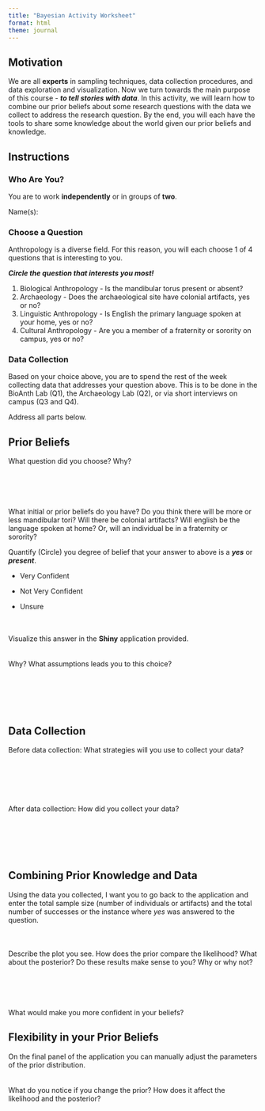```yaml
---
title: "Bayesian Activity Worksheet"
format: html
theme: journal
---
```


## Motivation

We are all **experts** in sampling techniques, data collection procedures, and data exploration and visualization. Now we turn towards the main purpose of this course - ***to tell stories with data***. In this activity, we will learn how to combine our prior beliefs about some research questions with the data we collect to address the research question. By the end, you will each have the tools to share some knowledge about the world given our prior beliefs and knowledge.

## Instructions

### Who Are You?

You are to work **independently** or in groups of **two**.

Name(s):

### Choose a Question

Anthropology is a diverse field. For this reason, you will each choose 1 of 4 questions that is interesting to you.

***Circle the question that interests you most!***

1.  Biological Anthropology - Is the mandibular torus present or absent?
2.  Archaeology - Does the archaeological site have colonial artifacts, yes or no?
3.  Linguistic Anthropology - Is English the primary language spoken at your home, yes or no?
4.  Cultural Anthropology - Are you a member of a fraternity or sorority on campus, yes or no?

### Data Collection

Based on your choice above, you are to spend the rest of the week collecting data that addresses your question above. This is to be done in the BioAnth Lab (Q1), the Archaeology Lab (Q2), or via short interviews on campus (Q3 and Q4).

Address all parts below.

## Prior Beliefs

What question did you choose? Why? <br><br><br><br><br><br> What initial or prior beliefs do you have? Do you think there will be more or less mandibular tori? Will there be colonial artifacts? Will english be the language spoken at home? Or, will an individual be in a fraternity or sorority?

Quantify (Circle) you degree of belief that your answer to above is a ***yes*** or ***present***.

-   Very Confident

-   Not Very Confident

-   Unsure  
<br><br>  

Visualize this answer in the **Shiny** application provided.\
    <br><br> Why? What assumptions leads you to this choice? <br><br><br><br><br><br>

## Data Collection

Before data collection: What strategies will you use to collect your data?\
<br><br><br><br><br><br> After data collection: How did you collect your data? <br><br><br><br><br><br>

## Combining Prior Knowledge and Data

Using the data you collected, I want you to go back to the application and enter the total sample size (number of individuals or artifacts) and the total number of successes or the instance where *yes* was answered to the question.\
<br><br><br> Describe the plot you see. How does the prior compare the likelihood? What about the posterior? Do these results make sense to you? Why or why not? <br><br><br><br><br><br> What would make you more confident in your beliefs?

## Flexibility in your Prior Beliefs

On the final panel of the application you can manually adjust the parameters of the prior distribution. <br><br><br> What do you notice if you change the prior? How does it affect the likelihood and the posterior?
